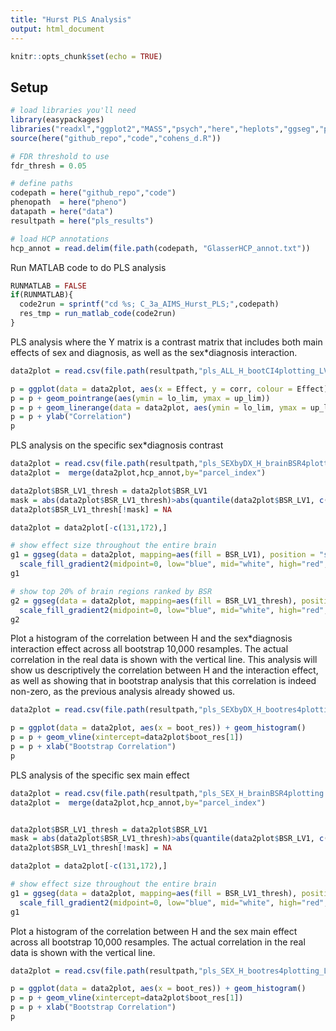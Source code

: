 ```yaml
---
title: "Hurst PLS Analysis"
output: html_document
---
```


```r
knitr::opts_chunk$set(echo = TRUE)
```

## Setup

```r
# load libraries you'll need
library(easypackages)
libraries("readxl","ggplot2","MASS","psych","here","heplots","ggseg","patchwork","knitr","matlabr")
source(here("github_repo","code","cohens_d.R"))

# FDR threshold to use
fdr_thresh = 0.05

# define paths
codepath = here("github_repo","code")
phenopath  = here("pheno")
datapath = here("data")
resultpath = here("pls_results")

# load HCP annotations
hcp_annot = read.delim(file.path(codepath, "GlasserHCP_annot.txt"))
```

Run MATLAB code to do PLS analysis

```r
RUNMATLAB = FALSE
if(RUNMATLAB){
  code2run = sprintf("cd %s; C_3a_AIMS_Hurst_PLS;",codepath)
  res_tmp = run_matlab_code(code2run)
}
```

PLS analysis where the Y matrix is a contrast matrix that includes both main effects of sex and diagnosis, as well as the sex*diagnosis interaction.

```r
data2plot = read.csv(file.path(resultpath,"pls_ALL_H_bootCI4plotting_LV1_ci95.csv"))

p = ggplot(data = data2plot, aes(x = Effect, y = corr, colour = Effect))
p = p + geom_pointrange(aes(ymin = lo_lim, ymax = up_lim))
p = p + geom_linerange(data = data2plot, aes(ymin = lo_lim, ymax = up_lim))
p = p + ylab("Correlation")
p
```

PLS analysis on the specific sex*diagnosis contrast 

```r
data2plot = read.csv(file.path(resultpath,"pls_SEXbyDX_H_brainBSR4plotting.csv"))
data2plot =  merge(data2plot,hcp_annot,by="parcel_index")

data2plot$BSR_LV1_thresh = data2plot$BSR_LV1
mask = abs(data2plot$BSR_LV1_thresh)>abs(quantile(data2plot$BSR_LV1, c(0.8)))
data2plot$BSR_LV1_thresh[!mask] = NA

data2plot = data2plot[-c(131,172),]

# show effect size throughout the entire brain
g1 = ggseg(data = data2plot, mapping=aes(fill = BSR_LV1), position = "stacked", atlas = "glasser") + theme(plot.title = element_text(hjust = 0.5)) + guides(fill=guide_legend(title="BSR")) +
  scale_fill_gradient2(midpoint=0, low="blue", mid="white", high="red", limits=c(-25, 55), breaks = round(seq(from=-25,to=55, by=25),2)) + guides(fill = guide_colourbar(nbin = 100))
g1

# show top 20% of brain regions ranked by BSR
g2 = ggseg(data = data2plot, mapping=aes(fill = BSR_LV1_thresh), position = "stacked", atlas = "glasser") + theme(plot.title = element_text(hjust = 0.5)) + guides(fill=guide_legend(title="BSR")) +
  scale_fill_gradient2(midpoint=0, low="blue", mid="white", high="red", limits=c(-25, 55), breaks = round(seq(from=-25,to=55, by=25),2)) + guides(fill = guide_colourbar(nbin = 100))
g2
```

Plot a histogram of the correlation between H and the sex*diagnosis interaction effect across all bootstrap 10,000 resamples. The actual correlation in the real data is shown with the vertical line. This analysis will show us descriptively the correlation between H and the interaction effect, as well as showing that in bootstrap analysis that this correlation is indeed non-zero, as the previous analysis already showed us. 

```r
data2plot = read.csv(file.path(resultpath,"pls_SEXbyDX_H_bootres4plotting_LV1_ci95.csv"))

p = ggplot(data = data2plot, aes(x = boot_res)) + geom_histogram()
p = p + geom_vline(xintercept=data2plot$boot_res[1])
p = p + xlab("Bootstrap Correlation")
p
```

PLS analysis of the specific sex main effect

```r
data2plot = read.csv(file.path(resultpath,"pls_SEX_H_brainBSR4plotting.csv"))
data2plot =  merge(data2plot,hcp_annot,by="parcel_index")


data2plot$BSR_LV1_thresh = data2plot$BSR_LV1
mask = abs(data2plot$BSR_LV1_thresh)>abs(quantile(data2plot$BSR_LV1, c(0.8)))
data2plot$BSR_LV1_thresh[!mask] = NA

data2plot = data2plot[-c(131,172),]

# show effect size throughout the entire brain
g1 = ggseg(data = data2plot, mapping=aes(fill = BSR_LV1_thresh), position = "stacked", atlas = "glasser") + theme(plot.title = element_text(hjust = 0.5)) + guides(fill=guide_legend(title="BSR")) +
  scale_fill_gradient2(midpoint=0, low="blue", mid="white", high="red", limits=c(-25, 100), breaks = round(seq(from=-25,to=100, by=25),2)) + guides(fill = guide_colourbar(nbin = 100))
g1
```

Plot a histogram of the correlation between H and the sex main effect across all bootstrap 10,000 resamples. The actual correlation in the real data is shown with the vertical line.

```r
data2plot = read.csv(file.path(resultpath,"pls_SEX_H_bootres4plotting_LV1_ci95.csv"))

p = ggplot(data = data2plot, aes(x = boot_res)) + geom_histogram()
p = p + geom_vline(xintercept=data2plot$boot_res[1])
p = p + xlab("Bootstrap Correlation")
p
```


